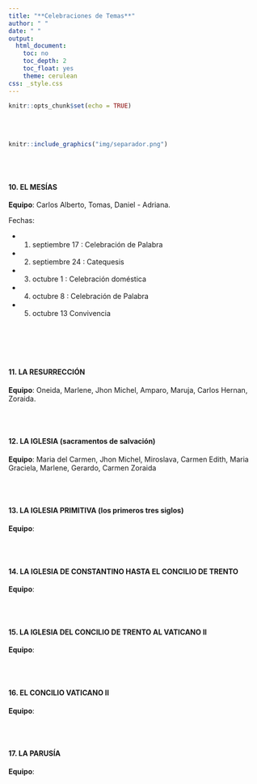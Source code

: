```yaml
---
title: "**Celebraciones de Temas**"
author: " "
date: " "
output:
  html_document:
    toc: no
    toc_depth: 2
    toc_float: yes
    theme: cerulean
css: _style.css
---
```



```r
knitr::opts_chunk$set(echo = TRUE)
```

</br></br>

<!-- ###  **TEMAS / EQUIPOS** -->

<!-- </br></br> -->

<!-- #### **1. ABRAHAM** -->

<!-- Equipo : Oneida, Carmen Edith, Carlos Alberto, Maria Graciela -->

<!-- </br></br> -->

<!-- #### **2. ÉXODO (hasta la llegada al desierto)** -->

<!-- Equipo: Gerardo, Marlene, Amparo, Maria del Carmen, Yolanda -->

<!-- </br></br> -->


<!-- #### **3. ALIANZA del Sinaí** -->

<!-- Equipo: Daniel, Adriana, Laura, Marlene A, Yolanda -->

<!-- </br></br> -->

<!-- #### **4. CAMINO POR EL DESIERTO** -->

<!-- **Equipo**: Jhon Michel, Maruja, Carmen Zoraida, Miroslava, Karen -->

<!-- </br></br> -->

<!-- #### **5. CONQUISTA DE LA TIERRA PROMETIDA (Josué)** -->

<!-- **Equipo**: Oneida, Amparo, Carmen Edith, Gerardo, Marleny -->

<!-- </br></br> -->


<!-- #### **6. DAVID Y EL REINO** -->

<!-- **Equipo**: Yolanda, Marlene, Adriana, Daniel -->

<!-- </br></br> -->


<!-- #### **7. EXILIO** -->

<!-- **Equipo**: Carlos Hernan, Zoraida, Tomas, Miroslava -->


<!-- </br></br> -->


```r
knitr::include_graphics("img/separador.png")
```


<!-- #### **8. PROFETAS** -->

<!-- **Equipo**: Maria Graciela, Maria del Carmen, Oneida, Karen, Amparo, Maruja -->

<!-- Fechas: -->

<!-- * 1. Martes Junio 23: Celebración Palabra (5 a 7 lecturas) -->
<!-- * 2. Martes Junio 30: Catequesis -->
<!-- * 3. Martes Agosto 6  : Celebración doméstica -->
<!-- * 4. Martes Agosto 13: Celebración de palabra -->
<!-- * 5. Domingo Agosto 18: Convivencia  -->


<!-- #### **9. LOS ORÍGENES (la creación, el mal y el pecado)** -->

<!-- **Equipo**: Gerardo, Marlene, Carmen Zoraida, Yolanda. -->

<!-- Fechas : -->

<!-- * 1. Agosto 20  :  Celebración Palabra ( 5 a 7 lecturas) -->
<!-- * 2. Agosto 27  :  Catequesis -->
<!-- * 3. Septiembre 3  :  Celebración domésitca -->
<!-- * 4. Septiembre 10 :  Celebración Palabra -->
<!-- * 5. Septiembre 15 : Convivencia -->

</br></br>

#### **10. EL MESÍAS**

**Equipo**: Carlos Alberto, Tomas, Daniel - Adriana.

Fechas:

* 1. septiembre 17 : Celebración de Palabra
* 2. septiembre 24 : Catequesis
* 3. octubre 1 : Celebración doméstica 
* 4. octubre 8 : Celebración de Palabra 
* 5. octubre 13 Convivencia



</br>

</br></br>



#### **11. LA RESURRECCIÓN**

**Equipo**: Oneida, Marlene, Jhon Michel, Amparo, Maruja, Carlos Hernan, Zoraida.

</br></br>

#### **12. LA IGLESIA (sacramentos de salvación)**

**Equipo**: Maria del Carmen, Jhon Michel, Miroslava, Carmen Edith, Maria Graciela, Marlene, Gerardo, Carmen Zoraida

</br></br>

#### **13. LA IGLESIA PRIMITIVA (los primeros tres siglos)**

**Equipo**:

</br></br>

#### **14. LA IGLESIA DE CONSTANTINO HASTA EL CONCILIO DE TRENTO**


**Equipo**:

</br></br>


#### **15. LA IGLESIA DEL CONCILIO DE TRENTO AL VATICANO II**

**Equipo**:

</br></br>


#### **16. EL CONCILIO VATICANO II**

**Equipo**:

</br></br>


#### **17. LA PARUSÍA**

**Equipo**:

</br></br>
